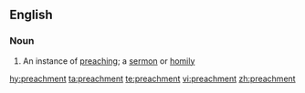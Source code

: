 ==English==

===Noun===
{{en-noun}}

# An instance of [[preaching]]; a [[sermon]] or [[homily]]

[[hy:preachment]]
[[ta:preachment]]
[[te:preachment]]
[[vi:preachment]]
[[zh:preachment]]